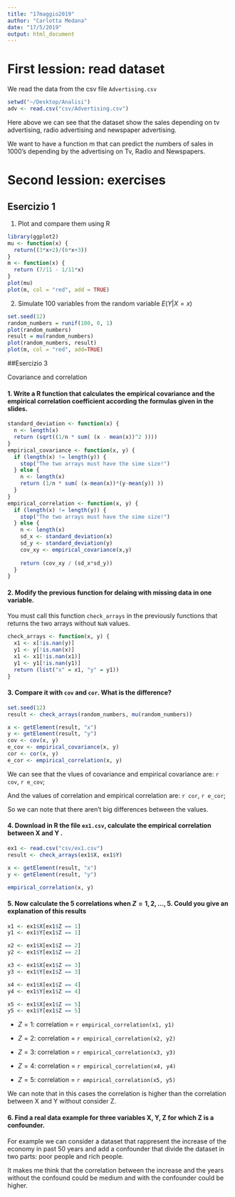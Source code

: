 ```yaml
---
title: "17maggio2019"
author: "Carlotta Medana"
date: "17/5/2019"
output: html_document
---
```


# First lession: read dataset

We read the data from the csv file `Advertising.csv`

```r
setwd("~/Desktop/Analisi")
adv <- read.csv("csv/Advertising.csv")
```

Here above we can see that the dataset show the sales depending on tv advertising, radio advertising and newspaper advertising.

We want to have a function m that can predict the numbers of sales in 1000's depending by the advertising on Tv, Radio and Newspapers.

# Second lession: exercises

## Esercizio 1

1. Plot and compare them using R

```r
library(ggplot2)
mu <- function(x) {
  return((3*x+2)/(6*x+3))
}
m <- function(x) {
  return (7/11 - 1/11*x)
}
plot(mu)
plot(m, col = "red", add = TRUE)
```

2. Simulate 100 variables from the random variable $E(Y|X=x)$

```r
set.seed(12)
random_numbers = runif(100, 0, 1)
plot(random_numbers)
result = mu(random_numbers)
plot(random_numbers, result)
plot(m, col = "red", add=TRUE)
```

##Esercizio 3

Covariance and correlation

#### 1. Write a R function that calculates the empirical covariance and the empirical correlation coefficient according the formulas given in the slides.

```r
standard_deviation <- function(x) {
  n <- length(x)
  return (sqrt((1/n * sum( (x - mean(x))^2 ))))
}
empirical_covariance <- function(x, y) {
  if (length(x) != length(y)) {
    stop("The two arrays must have the sime size!")
  } else {
    n <- length(x)
    return (1/n * sum( (x-mean(x))*(y-mean(y)) )) 
  }
}
empirical_correlation <- function(x, y) {
  if (length(x) != length(y)) {
    stop("The two arrays must have the sime size!")
  } else {
    n <- length(x)
    sd_x <- standard_deviation(x)
    sd_y <- standard_deviation(y)
    cov_xy <- empirical_covariance(x,y)
    
    return (cov_xy / (sd_x*sd_y))
  }
}
```

#### 2. Modify the previous function for delaing with missing data in one variable.

You must call this function `check_arrays` in the previously functions that returns the two arrays without `NaN` values.

```r
check_arrays <- function(x, y) {
  x1 <- x[!is.nan(y)]
  y1 <- y[!is.nan(x)]
  x1 <- x1[!is.nan(x1)]
  y1 <- y1[!is.nan(y1)]
  return (list("x" = x1, "y" = y1))
}
```

#### 3. Compare it with `cov` and `cor`. What is the difference?

```r
set.seed(12)
result <- check_arrays(random_numbers, mu(random_numbers))

x <- getElement(result, "x")
y <- getElement(result, "y")
cov <- cov(x, y)
e_cov <- empirical_covariance(x, y)
cor <- cor(x, y)
e_cor <- empirical_correlation(x, y)
```

We can see that the vlues of covariance and empirical covariance are: `r cov`, `r e_cov`; 

And the values of correlation and empirical correlation are: `r cor`, `r e_cor`;

So we can note that there aren't big differences between the values.

#### 4. Download in R the file `ex1.csv`, calculate the empirical correlation between X and Y .

```r
ex1 <- read.csv("csv/ex1.csv")
result <- check_arrays(ex1$X, ex1$Y)

x <- getElement(result, "x")
y <- getElement(result, "y")

empirical_correlation(x, y)
```

#### 5. Now calculate the 5 correlations when $Z = 1, 2, . . . , 5$. Could you give an explanation of this results

```r
x1 <- ex1$X[ex1$Z == 1]
y1 <- ex1$Y[ex1$Z == 1]

x2 <- ex1$X[ex1$Z == 2]
y2 <- ex1$Y[ex1$Z == 2]

x3 <- ex1$X[ex1$Z == 3]
y3 <- ex1$Y[ex1$Z == 3]

x4 <- ex1$X[ex1$Z == 4]
y4 <- ex1$Y[ex1$Z == 4]

x5 <- ex1$X[ex1$Z == 5]
y5 <- ex1$Y[ex1$Z == 5]
```

* $Z = 1$: correlation = `r empirical_correlation(x1, y1)`

* $Z = 2$: correlation = `r empirical_correlation(x2, y2)`

* $Z = 3$: correlation = `r empirical_correlation(x3, y3)`

* $Z = 4$: correlation = `r empirical_correlation(x4, y4)`

* $Z = 5$: correlation = `r empirical_correlation(x5, y5)`

We can note that in this cases the correlation is higher than the correlation between X and Y without consider Z.

#### 6. Find a real data example for three variables X, Y, Z for which Z is a confounder.

For example we can consider a dataset that rappresent the increase of the economy in past 50 years and add a confounder that divide the dataset in two parts: poor people and rich people. 

It makes me think that the correlation between the increase and the years without the confound could be medium and with the confounder could be higher.

